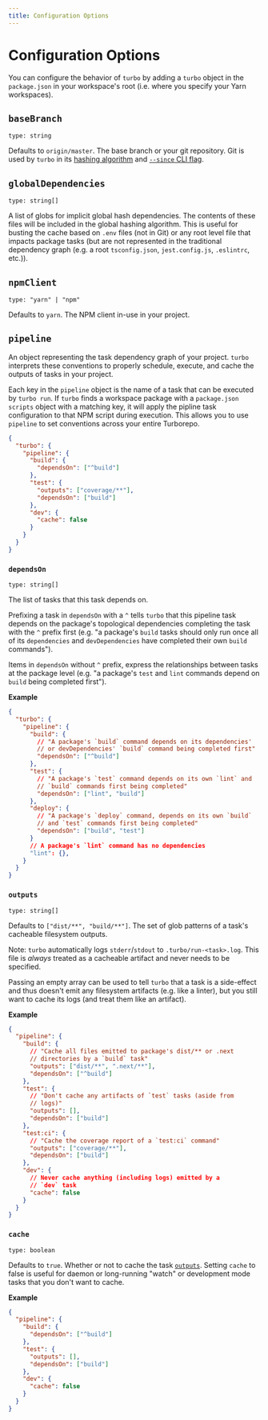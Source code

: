 ```yaml
---
title: Configuration Options
---
```


# Configuration Options

You can configure the behavior of `turbo` by adding a `turbo` object in the `package.json` in your workspace's root (i.e. where you specify your Yarn workspaces).

## `baseBranch`

`type: string`

Defaults to `origin/master`. The base branch or your git repository. Git is used by `turbo` in its [hashing algorithm](../features/caching#hashing-1) and [`--since` CLI flag](./command-line-reference#--since-1).

## `globalDependencies`

`type: string[]`

A list of globs for implicit global hash dependencies. The contents of these files will be included in the global hashing algorithm.
This is useful for busting the cache based on `.env` files (not in Git) or any root level file that impacts package tasks (but are not represented in the traditional dependency graph (e.g. a root `tsconfig.json`, `jest.config.js`, `.eslintrc`, etc.)).

## `npmClient`

`type: "yarn" | "npm"`

Defaults to `yarn`. The NPM client in-use in your project.

## `pipeline`

An object representing the task dependency graph of your project. `turbo` interprets these conventions to properly schedule, execute, and cache the outputs of tasks in your project.

Each key in the `pipeline` object is the name of a task that can be executed by `turbo run`. If `turbo` finds a workspace package with a `package.json` `scripts` object with a matching key, it will apply the pipline task configuration to that NPM script during execution. This allows you to use `pipeline` to set conventions across your entire Turborepo.

```json
{
  "turbo": {
    "pipeline": {
      "build": {
        "dependsOn": ["^build"]
      },
      "test": {
        "outputs": ["coverage/**"],
        "dependsOn": ["build"]
      },
      "dev": {
        "cache": false
      }
    }
  }
}
```

### `dependsOn`

`type: string[]`

The list of tasks that this task depends on.

Prefixing a task in `dependsOn` with a `^` tells `turbo` that this pipeline task depends on the package's topological dependencies completing the task with the `^` prefix first (e.g. "a package's `build` tasks should only run once all of its `dependencies` and `devDependencies` have completed their own `build` commands").

Items in `dependsOn` without `^` prefix, express the relationships between tasks at the package level (e.g. "a package's `test` and `lint` commands depend on `build` being completed first").

**Example**

```json
{
  "turbo": {
    "pipeline": {
      "build": {
        // "A package's `build` command depends on its dependencies'
        // or devDependencies' `build` command being completed first"
        "dependsOn": ["^build"]
      },
      "test": {
        // "A package's `test` command depends on its own `lint` and
        // `build` commands first being completed"
        "dependsOn": ["lint", "build"]
      },
      "deploy": {
        // "A package's `deploy` command, depends on its own `build`
        // and `test` commands first being completed"
        "dependsOn": ["build", "test"]
      }
      // A package's `lint` command has no dependencies
      "lint": {},
    }
  }
}
```

### `outputs`

`type: string[]`

Defaults to `["dist/**", "build/**"]`. The set of glob patterns of a task's cacheable filesystem outputs.

Note: `turbo` automatically logs `stderr`/`stdout` to `.turbo/run-<task>.log`. This file is _always_ treated as a cacheable artifact and never needs to be specified.

Passing an empty array can be used to tell `turbo` that a task is a side-effect and thus doesn't emit any filesystem artifacts (e.g. like a linter), but you still want to cache its logs (and treat them like an artifact).

**Example**

```json
{
  "pipeline": {
    "build": {
      // "Cache all files emitted to package's dist/** or .next
      // directories by a `build` task"
      "outputs": ["dist/**", ".next/**"],
      "dependsOn": ["^build"]
    },
    "test": {
      // "Don't cache any artifacts of `test` tasks (aside from
      // logs)"
      "outputs": [],
      "dependsOn": ["build"]
    },
    "test:ci": {
      // "Cache the coverage report of a `test:ci` command"
      "outputs": ["coverage/**"],
      "dependsOn": ["build"]
    },
    "dev": {
      // Never cache anything (including logs) emitted by a
      // `dev` task
      "cache": false
    }
  }
}
```

### `cache`

`type: boolean`

Defaults to `true`. Whether or not to cache the task [`outputs`](#outputs-1). Setting `cache` to false is useful for daemon or long-running "watch" or development mode tasks that you don't want to cache.

**Example**

```json
{
  "pipeline": {
    "build": {
      "dependsOn": ["^build"]
    },
    "test": {
      "outputs": [],
      "dependsOn": ["build"]
    },
    "dev": {
      "cache": false
    }
  }
}
```
